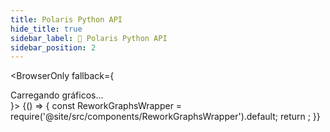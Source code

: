 ```yaml
---
title: Polaris Python API
hide_title: true
sidebar_label: 🐍 Polaris Python API
sidebar_position: 2
---
```



<BrowserOnly fallback={<div>Carregando gráficos...</div>}>
  {() => {
    const ReworkGraphsWrapper = require('@site/src/components/ReworkGraphsWrapper').default;
    return <ReworkGraphsWrapper repo="polaris-python-api" />;
  }}
</BrowserOnly>